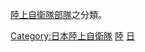[[陸上自衛隊|陸上自衛隊]][[部隊|部隊]]之分類。

[[Category:日本陸上自衛隊|Category:日本陸上自衛隊]]
[[Category:日本自衛隊單位與編制|陸]]
[[Category:各国陆军编制|日]]